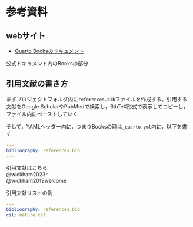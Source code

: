 # 参考資料 {#sec-sanko}

## webサイト

* [Quarto Booksのドキュメント](https://quarto.org/docs/books/)

公式ドキュメント内のBooksの部分


## 引用文献の書き方

まずプロジェクトフォルダ内に`references.bib`ファイルを作成する。引用する文献をGoogle ScholarやPubMedで検索し，BibTeX形式で表示してコピーし，ファイル内にペーストしていく


そして，YAMLヘッダー内に，つまりBooksの時は`_quarto.yml`内に，以下を書く


``` yaml
---
bibliography: references.bib
---
```

引用文献はこちら    
@wickham2023r    
@wickham2019welcome    

引用文献リストの例

::: {#refs}
:::


``` yaml
---
bibliography: references.bib
csl: nature.csl
---
```